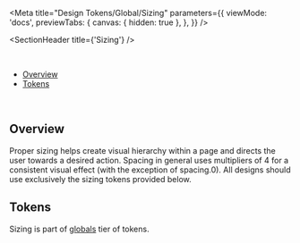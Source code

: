 
<Meta
  title="Design Tokens/Global/Sizing"
  parameters={{
    viewMode: 'docs',
    previewTabs: {
      canvas: { hidden: true },
    },
  }}
/>

<SectionHeader title={'Sizing'} />

<br />

- [Overview](#overview)
- [Tokens](#tokens)

<br />

## Overview

Proper sizing helps create visual hierarchy within a page and directs the user towards a desired action. Spacing in general uses multipliers of 4 for a consistent visual effect (with the exception of spacing.0). All designs should use exclusively the sizing tokens provided below.

## Tokens

Sizing is part of [globals](../?path=/docs/design-tokens-about--overview#globals) tier of tokens.

<SizingShowcase />
